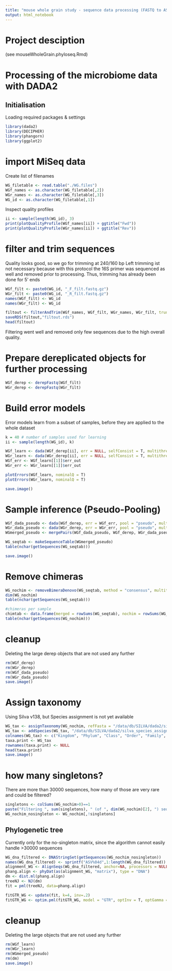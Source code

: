 ```yaml
---
title: "mouse whole grain study - sequence data processing (FASTQ to ASVs)"
output: html_notebook
---
```


# Project desciption
(see mouseWholeGrain.phyloseq.Rmd)

# Processing of the microbiome data with DADA2 

## Initialisation
Loading required packages & settings

```r
library(dada2)
library(DECIPHER)
library(phangorn)
library(ggplot2)
```

# import MiSeq data

Create list of filenames
```r
WG_filetable <- read.table("./WG.files")
WGf_names <- as.character(WG_filetable[,2])
WGr_names <- as.character(WG_filetable[,3])
WG_id <- as.character(WG_filetable[,1])
```

Inspect quality profiles 
```r
ii <- sample(length(WG_id), 3)
print(plotQualityProfile(WGf_names[ii]) + ggtitle("Fwd"))
print(plotQualityProfile(WGr_names[ii]) + ggtitle("Rev"))
```


# filter and trim sequences
Quality looks good, so we go for trimming at 240/160 bp
Left trimming ist not necessary because with this  protocol the 16S primer was sequenced as well and removed prior to processing. Thus, trimming has already been done for 5' ends
```r
WGf_filt <- paste0(WG_id, "_F_filt.fastq.gz")
WGr_filt <- paste0(WG_id, "_R_filt.fastq.gz")
names(WGf_filt) <- WG_id
names(WGr_filt) <- WG_id

filtout <- filterAndTrim(WGf_names, WGf_filt, WGr_names, WGr_filt, truncLen = c(240,160), maxN = 0, maxEE = c(2,2), rm.phix = T, compress = T, multithread = T)
saveRDS(filtout,"filtout.rds")
head(filtout)
```
Filtering went well and removed only few sequences due to the high overall quality.

# Prepare dereplicated objects for further processing
```r
WGf_derep <- derepFastq(WGf_filt)
WGr_derep <- derepFastq(WGr_filt)
```

# Build error models
Error models learn from a subset of samples, before they are applied to the whole dataset
```r
k = 40 # number of samples used for learning
ii <- sample(length(WG_id), k)

WGf_learn <- dada(WGf_derep[ii], err = NULL, selfConsist = T, multithread = T)
WGr_learn <- dada(WGr_derep[ii], err = NULL, selfConsist = T, multithread = T)
WGf_err <- WGf_learn[[1]]$err_out
WGr_err <- WGr_learn[[1]]$err_out

plotErrors(WGf_learn, nominalQ = T)
plotErrors(WGr_learn, nominalQ = T)

save.image()
```

# Sample inference (Pseudo-Pooling)

```r
WGf_dada_pseudo <- dada(WGf_derep, err = WGf_err, pool = "pseudo", multithread = T)
WGr_dada_pseudo <- dada(WGr_derep, err = WGr_err, pool = "pseudo", multithread = T)
WGmerged_pseudo <- mergePairs(WGf_dada_pseudo, WGf_derep, WGr_dada_pseudo, WGr_derep)

WG_seqtab <- makeSequenceTable(WGmerged_pseudo)
table(nchar(getSequences(WG_seqtab)))

save.image()
```

# Remove chimeras
```r
WG_nochim <- removeBimeraDenovo(WG_seqtab, method = "consensus", multithread=T, verbose = T)
dim(WG_nochim)
table(nchar(getSequences(WG_seqtab)))

#chimeras per sample
chimtab <- data.frame(merged = rowSums(WG_seqtab), nochim = rowSums(WG_nochim), chimratio = 1-rowSums(WG_nochim)/rowSums(WG_seqtab))
table(nchar(getSequences(WG_nochim)))
```

# cleanup
Deleting the large derep objects that are not used any further
```r
rm(WGf_derep)
rm(WGr_derep)
rm(WGf_dada_pseudo)
rm(WGr_dada_pseudo)
save.image()
```


# Assign taxonomy
Using Silva v138, but Species assignment is not yet available
```r
WG_tax <- assignTaxonomy(WG_nochim, refFasta = "/data/db/SILVA/dada2/silva_nr_v138_train_set.fa.gz", multithread = T)
WG_tax <- addSpecies(WG_tax, "/data/db/SILVA/dada2/silva_species_assignment_v138.fa.gz")
colnames(WG_tax) <- c("Kingdom", "Phylum", "Class", "Order", "Family", "Genus", "Species")
taxa.print <- WG_tax
rownames(taxa.print) <- NULL
head(taxa.print)
save.image()
```

# how many singletons?
There are more than 30000 sequences, how many of those are very rare and could be filtered?
```r
singletons <- colSums(WG_nochim>0)==1
paste("Filtering ", sum(singletons), " (of ", dim(WG_nochim)[2], ") sequences that were present only once in all samples.", sep = "")
WG_nochim_nosingleton <- WG_nochim[,!singletons]
```


## Phylogenetic tree
Currently only for the no-singleton matrix, since the algorithm cannot easily handle >30000 sequences
```r
WG_dna_filtered <- DNAStringSet(getSequences(WG_nochim_nosingleton))
names(WG_dna_filtered) <- sprintf("ASV%04d",1:length(WG_dna_filtered))
alignment_WG <- AlignSeqs(WG_dna_filtered, anchor=NA, processors = NULL)
phang.align <- phyDat(as(alignment_WG, "matrix"), type = "DNA")
dm <- dist.ml(phang.align)
treeNJ <- NJ(dm)
fit = pml(treeNJ, data=phang.align)

fitGTR_WG <- update(fit, k=4, inv=.2)
fitGTR_WG <- optim.pml(fitGTR_WG, model = "GTR", optInv = T, optGamma = T, rearrangement = "stochastic", control = pml.control(trace = 0))
```

# cleanup
Deleting the large objects that are not used any further
```r
rm(WGf_learn)
rm(WGr_learn)
rm(WGmerged_pseudo)
rm(dm)
save.image()
```
